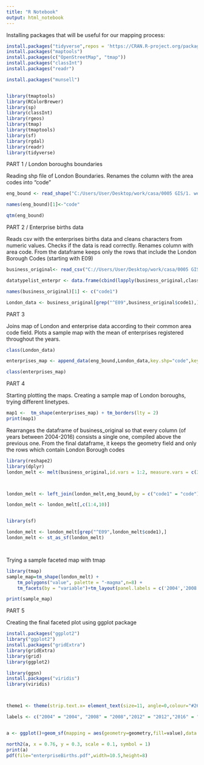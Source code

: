```yaml
---
title: "R Notebook"
output: html_notebook
---
```


Installing packages that will be useful for our mapping process:
```r
install.packages("tidyverse",repos = 'https://CRAN.R-project.org/package=tidyverse')
install.packages("maptools")
install.packages(c("OpenStreetMap", "tmap"))
install.packages("classInt")
install.packages("readr")

install.packages("munsell")


library(tmaptools)
library(RColorBrewer)
library(sp)
library(classInt)
library(rgeos)
library(tmap)
library(tmaptools)
library(sf)
library(rgdal)
library(readr)
library(tidyverse)


```



PART 1 / London boroughs boundaries

Reading shp file of London Boundaries. Renames the column with the area codes into "code"

```r
eng_bound <- read_shape("C:/Users/User/Desktop/work/casa/0005 GIS/1. week 4 assignment/London map/eng_bound.shp", as.sf = TRUE)

names(eng_bound)[1]<-"code"

qtm(eng_bound)

```



PART 2 / Enterprise births data

Reads csv with the enterprises births data and cleans characters from numeric values. Checks if the data is read correctly. Renames column with area code. From the dataframe keeps only the rows that include the London Borough Codes (starting with E09)


```r

business_original<- read_csv("C://Users/User/Desktop/work/casa/0005 GIS/1. week 4 assignment/startups/edited_birth_enterprises.csv", na = "n/a")

datatypelist_enterpr <- data.frame(cbind(lapply(business_original,class)))

names(business_original)[1] <- c("code1")

London_data <- business_original[grep("^E09",business_original$code1),]


```


PART 3

Joins map of London and enterprise data according to their common area code field. Plots a sample map with the mean of enterprises registered throughout the years.


```r
class(London_data)

enterprises_map <- append_data(eng_bound,London_data,key.shp="code",key.data="code1",ignore.duplicates = TRUE)

class(enterprises_map)

```


PART 4 

Starting plotting the maps. Creating a sample map of London boroughs, trying different linetypes.

```r
map1 <-  tm_shape(enterprises_map) + tm_borders(lty = 2)
print(map1)

```



Rearranges the dataframe of business_original so that every column (of years between 2004-2016) consists a single one, compiled above the previous one. From the final dataframe, it keeps the geometry field and only the rows which contain London Borough codes

```r

library(reshape2)
library(dplyr)
london_melt <- melt(business_original,id.vars = 1:2, measure.vars = c(3,7,11,15))



london_melt <- left_join(london_melt,eng_bound,by = c("code1" = "code"))

london_melt <- london_melt[,c(1:4,10)]


library(sf)

london_melt <- london_melt[grep("^E09",london_melt$code1),]
london_melt <- st_as_sf(london_melt)




```


Trying a sample faceted map with tmap 

```r
library(tmap)
sample_map=tm_shape(london_melt) +
    tm_polygons("value", palette = "-magma",n=8) +
    tm_facets(by = "variable")+tm_layout(panel.labels = c('2004','2008','2012','2016'), panel.label.color = 'white',panel.label.size = 1,panel.label.bg.color = '#79839c',legend.show = TRUE, legend.text.size = 0.5,title="My Title", title.size=1)+tm_compass(type="arrow",size=1.5,fontsize = 0.8)

print(sample_map)
```


PART 5

Creating the final faceted plot using ggplot package

```r

install.packages("ggplot2")
library("ggplot2")
install.packages("gridExtra")
library(gridExtra)
library(grid)
library(ggplot2)

library(ggsn)
install.packages("viridis")
library(viridis)



theme1 <- theme(strip.text.x= element_text(size=11, angle=0,colour="#262321"),strip.background = element_rect(colour="#c3c3c2", fill="#7383a5"),legend.background = element_rect(fill="white",size=0.7, linetype="solid",colour ="#2f446f"),legend.position=c("right"),legend.box.margin=margin(c(70,70,70,30)),panel.background = element_rect(fill = '#e7e6f8', colour = '#f2f2f2'),panel.grid.major = element_line(colour = "#ead595"),axis.text.x = element_text(size=9,colour="#d8680f"),axis.text.y = element_text(size=9,colour="#d8680f"),title =element_text(size=14),panel.spacing = unit(1, "lines"))

labels <- c("2004" = "2004", "2008" = "2008","2012" = "2012","2016" = "2016")


a <- ggplot()+geom_sf(mapping = aes(geometry=geometry,fill=value),data = london_melt)+facet_wrap(~ variable, ncol = 2,labeller=labeller(variable = labels))+theme1+ggtitle("New enterprises in London, by Borough")+labs(caption = "Source: Office for National Statistics")+scale_fill_viridis(option = "A",direction=-1)+ labs(fill = "Number of enterprise births")

north2(a, x = 0.76, y = 0.3, scale = 0.1, symbol = 1)
print(a)
pdf(file="enterpriseBirths.pdf",width=10.5,height=8)


```




